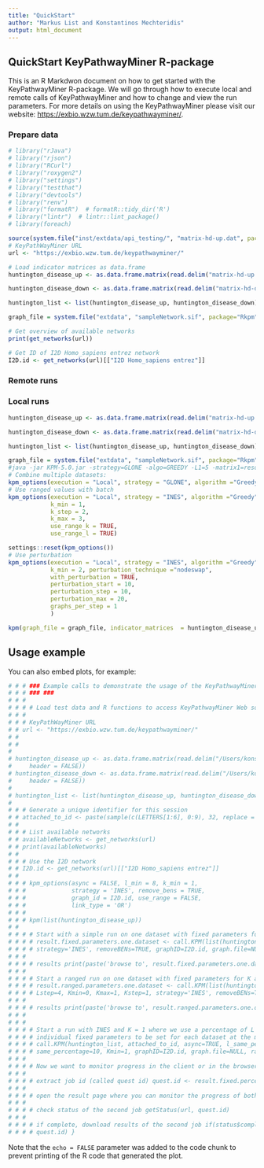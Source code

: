 ```yaml
---
title: "QuickStart"
author: "Markus List and Konstantinos Mechteridis"
output: html_document
---
```




## QuickStart KeyPathwayMiner R-package {.tabset}
This is an R Markdwon document on how to get started with the KeyPathwayMiner R-package.
We will go through how to execute local and remote calls of KeyPathwayMiner and how to
change and view the run parameters.
For more details on using the KeyPathwayMiner please visit our website: <https://exbio.wzw.tum.de/keypathwayminer/>.

### Prepare data
```r
# library("rJava")
# library("rjson")
# library("RCurl")
# library("roxygen2")
# library("settings")
# library("testthat")
# library("devtools")
# library("renv")
# library("formatR")  # formatR::tidy_dir('R')
# library("lintr")  # lintr::lint_package()
# library(foreach)

source(system.file("inst/extdata/api_testing/", "matrix-hd-up.dat", package = "Rkpm"))
# KeyPathWayMiner URL
url <- "https://exbio.wzw.tum.de/keypathwayminer/"

# Load indicator matrices as data.frame
huntington_disease_up <- as.data.frame.matrix(read.delim("matrix-hd-up.dat", header = FALSE))

huntington_disease_down <- as.data.frame.matrix(read.delim("matrix-hd-down.dat", header = FALSE))

huntington_list <- list(huntington_disease_up, huntington_disease_down)

graph_file = system.file("extdata", "sampleNetwork.sif", package="Rkpm")

# Get overview of available networks
print(get_networks(url))

# Get ID of I2D Homo_sapiens entrez network
I2D.id <- get_networks(url)[["I2D Homo_sapiens entrez"]]

```
### Remote runs
### Local runs

```r
huntington_disease_up <- as.data.frame.matrix(read.delim("matrix-hd-up.dat", header = FALSE))

huntington_disease_down <- as.data.frame.matrix(read.delim("matrix-hd-down.dat", header = FALSE))

huntington_list <- list(huntington_disease_up, huntington_disease_down)

graph_file = system.file("extdata", "sampleNetwork.sif", package="Rkpm")
#java -jar KPM-5.0.jar -strategy=GLONE -algo=GREEDY -L1=5 -matrix1=resources/datasets/colon-gene-expression-DOWN-p0.05.txt -L2=6 -matrix2=resources/datasets/colon-gene-expression-UP-p0.05.txt
# Combine multiple datasets:
kpm_options(execution = "Local", strategy = "GLONE", algorithm ="Greedy",l_min=c(5,2))
# Use ranged values with batch
kpm_options(execution = "Local", strategy = "INES", algorithm ="Greedy",l_min=c(1,1),l_step=c(2,2),l_max=c(3,3),
            k_min = 1,
            k_step = 2,
            k_max = 3,
            use_range_k = TRUE,
            use_range_l = TRUE)

settings::reset(kpm_options())
# Use perturbation
kpm_options(execution = "Local", strategy = "INES", algorithm ="Greedy",l_min=5,
            k_min = 2, perturbation_technique ="nodeswap",
            with_perturbation = TRUE,
            perturbation_start = 10,
            perturbation_step = 10,
            perturbation_max = 20,
            graphs_per_step = 1
            )

kpm(graph_file = graph_file, indicator_matrices  = huntington_disease_up)


```

## Usage example

You can also embed plots, for example:

```r
# # # ### Example calls to demonstrate the usage of the KeyPathwayMinerWeb RESTful API ### Authors: Markus List and Martin Dissing-Hansen
# # # ### ###
# # #
# # # # Load test data and R functions to access KeyPathwayMiner Web source('restful_utils')
# # #
# # # KeyPathWayMiner URL
# # url <- "https://exbio.wzw.tum.de/keypathwayminer/"
# #
# #
#
# huntington_disease_up <- as.data.frame.matrix(read.delim("/Users/konstantinos/Workspace/keypathwayminer/Rkpm/inst/extdata/api_testing/matrix-hd-up.dat",
#     header = FALSE))
# huntington_disease_down <- as.data.frame.matrix(read.delim("/Users/konstantinos/Workspace/keypathwayminer/Rkpm/inst/extdata/api_testing/matrix-hd-down.dat",
#     header = FALSE))
#
# huntington_list <- list(huntington_disease_up, huntington_disease_down)
#
# # # Generate a unique identifier for this session
# # attached_to_id <- paste(sample(c(LETTERS[1:6], 0:9), 32, replace = TRUE), collapse = "")
# #
# # # List available networks
# # availableNetworks <- get_networks(url)
# # print(availableNetworks)
# #
# # # Use the I2D network
# # I2D.id <- get_networks(url)[["I2D Homo_sapiens entrez"]]
# #
# # # kpm_options(async = FALSE, l_min = 8, k_min = 1,
# # #             strategy = 'INES', remove_bens = TRUE,
# # #             graph_id = I2D.id, use_range = FALSE,
# # #             link_type = 'OR')
# # #
# # # kpm(list(huntington_disease_up))
# #
# # # # Start with a simple run on one dataset with fixed parameters for K and L using INES in a blocking call.
# # # # result.fixed.parameters.one.dataset <- call.KPM(list(huntington_disease_up), attached_to_id, async=FALSE, Lmin=8, Kmin=1,
# # # # strategy='INES', removeBENs=TRUE, graphID=I2D.id, graph.file=NULL, range=FALSE, linkType='OR')
# # #
# # # # results print(paste('browse to', result.fixed.parameters.one.dataset$resultUrl, 'to see the results'))
# # #
# # # # Start a ranged run on one dataset with fixed parameters for K and L using INES in a blocking call.
# # # # result.ranged.parameters.one.dataset <- call.KPM(list(huntington_disease_up), attached_to_id, async=FALSE, Lmin=4, Lmax=8,
# # # # Lstep=4, Kmin=0, Kmax=1, Kstep=1, strategy='INES', removeBENs=TRUE, graphID=I2D.id, graph.file=NULL, range=TRUE, linkType='OR')
# # #
# # # # results print(paste('browse to', result.ranged.parameters.one.dataset$resultUrl, 'to see the results'))
# # #
# # #
# # # # Start a run with INES and K = 1 where we use a percentage of L = 10% for the two datasets.  Note: The web service does not allow
# # # # individual fixed parameters to be set for each dataset at the moment. result.fixed.percentage.two.datasets <-
# # # # call.KPM(huntington_list, attached_to_id, async=TRUE, l_same_percentage = TRUE, strategy='INES', removeBENs=TRUE,
# # # # same_percentage=10, Kmin=1, graphID=I2D.id, graph.file=NULL, range=FALSE, linkType='OR')
# # #
# # # # Now we want to monitor progress in the client or in the browser:
# # #
# # # # extract job id (called quest id) quest.id <- result.fixed.percentage.two.datasets$questID
# # #
# # # # open the result page where you can monitor the progress of both tasks print(quest.progress.url(url, attached_to_id))
# # #
# # # # check status of the second job getStatus(url, quest.id)
# # #
# # # # if complete, download results of the second job if(status$completed){ result.fixed.percentage.two.datasets <- getResults(url,
# # # # quest.id) }
```

Note that the `echo = FALSE` parameter was added to the code chunk to prevent printing of the R code that generated the plot.
